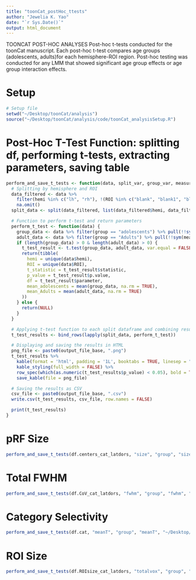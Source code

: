 ```yaml
---
title: "toonCat_postHoc_ttests"
author: "Jewelia K. Yao"
date: "`r Sys.Date()`"
output: html_document
---
```


TOONCAT POST-HOC ANALYSES
Post-hoc t-tests conducted for the toonCat manuscript. Each post-hoc t-test compares age groups (adolescents, adults)for each hemisphere-ROI region. Post-hoc testing was conducted for any LMM that showed significant age group effects or age group interaction effects.

# Setup
```r
# Setup file
setwd("~/Desktop/toonCat/analysis")
source("~/Desktop/toonCat/analysis/code/toonCat_analysisSetup.R")
```

# Post-Hoc T-Test Function: splitting df, performing t-tests, extracting parameters, saving table
```r
perform_and_save_t_tests <- function(data, split_var, group_var, measure_var, output_file_base) {
  # Splitting by hemisphere and ROI
  data_filtered <- data %>%
    filter(hemi %in% c("lh", "rh"), !(ROI %in% c("blank", "blank1", "blank2", "blank3", "blank4"))) %>%
    na.omit()
  split_data <- split(data_filtered, list(data_filtered$hemi, data_filtered$ROI))

  # Function to perform t-test and return parameters
  perform_t_test <- function(data) {
    group_data <- data %>% filter(group == "adolescents") %>% pull(!!sym(measure_var))
    adult_data <- data %>% filter(group == "Adults") %>% pull(!!sym(measure_var))
    if (length(group_data) > 0 & length(adult_data) > 0) {
      t_test_result <- t.test(group_data, adult_data, var.equal = FALSE)
      return(tibble(
        hemi = unique(data$hemi),
        ROI = unique(data$ROI),
        t_statistic = t_test_result$statistic,
        p_value = t_test_result$p.value,
        df = t_test_result$parameter,
        mean_adolescents = mean(group_data, na.rm = TRUE),
        mean_Adults = mean(adult_data, na.rm = TRUE)
      ))
    } else {
      return(NULL)
    }
  }

  # Applying t-test function to each split dataframe and combining results into a single table
  t_test_results <- bind_rows(lapply(split_data, perform_t_test))

  # Displaying and saving the results in HTML
  png_file <- paste0(output_file_base, ".png")
  t_test_results %>%
    kable(format = 'html', padding = '1L', booktabs = TRUE, linesep = "\\addlinespace", digits = 10) %>%
    kable_styling(full_width = FALSE) %>%
    row_spec(which(as.numeric(t_test_results$p_value) < 0.05), bold = TRUE) %>%
    save_kable(file = png_file)

  # Saving the results as CSV
  csv_file <- paste0(output_file_base, ".csv")
  write.csv(t_test_results, csv_file, row.names = FALSE)

  print(t_test_results)
}


```

# pRF Size
```r
perform_and_save_t_tests(df.centers_cat_latdors, "size", "group", "size", "~/Desktop/toonCat/analysis/figures_tables/posthoc/pRFsize_t_test_unequalVariance")
```

# Total FWHM
```r
perform_and_save_t_tests(df.CoV_cat_latdors, "fwhm", "group", "fwhm", "~/Desktop/toonCat/analysis//figures_tables/posthoc/CoV_totalFWHM_t_test_unequalVariance")
```

# Category Selectivity
```r
perform_and_save_t_tests(df.cat, "meanT", "group", "meanT", "~/Desktop/toonCat/analysis/figures_tables/posthoc/catSelectivity_t_test_unequalVariance_10mm")
```

# ROI Size
```r
perform_and_save_t_tests(df.ROIsize_cat_latdors, "totalvox", "group", "totalvox", "~/Desktop/toonCat/analysis/figures_tables/posthoc/ROIsize_t-tests")
```

